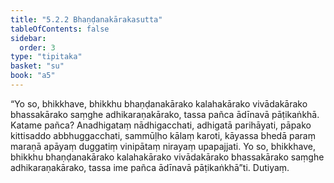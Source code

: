 ```yaml
---
title: "5.2.2 Bhaṇḍanakārakasutta"
tableOfContents: false
sidebar:
  order: 3
type: "tipitaka"
basket: "su"
book: "a5"
---
```



<DynamicBreadcrumb />

<Division number="212" book="a5" bookNo="16" page="220">

<Paragraph number="1223" book="a5">
“Yo so, bhikkhave, bhikkhu bhaṇḍanakārako kalahakārako vivādakārako bhassakārako saṃghe adhikaraṇakārako, tassa pañca ādīnavā pāṭikaṅkhā. Katame pañca? Anadhigataṃ nādhigacchati, adhigatā parihāyati, pāpako kittisaddo abbhuggacchati, sammūḷho kālaṃ karoti, kāyassa bhedā paraṃ maraṇā apāyaṃ duggatiṃ vinipātaṃ nirayaṃ upapajjati. Yo so, bhikkhave, bhikkhu bhaṇḍanakārako kalahakārako vivādakārako bhassakārako saṃghe adhikaraṇakārako, tassa ime pañca ādīnavā pāṭikaṅkhā”ti.

</Paragraph>
</Division>

<Paragraph number="1224" type="center" book="a5">
Dutiyaṃ.
</Paragraph>